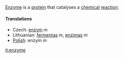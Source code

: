 [[Enzyme]] is a [[protein]] that catalyses a [[chemical]] [[reaction]].

====Translations====
*Czech: [[enzym]] ''m''
*Lithuanian: [[fermentas]] ''m'', [[enzimas]] ''m''
*[[Polish]]: enzym ''m''

[[it:enzyme]]